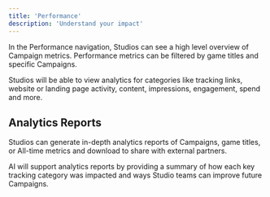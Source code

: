 ```yaml
---
title: 'Performance'
description: 'Understand your impact'
---
```


In the Performance navigation, Studios can see a high level overview of Campaign metrics. Performance metrics can be filtered by game titles and specific Campaigns.

Studios will be able to view analytics for categories like tracking links, website or landing page activity, content, impressions, engagement, spend and more.

## Analytics Reports
Studios can generate in-depth analytics reports of Campaigns, game titles, or All-time metrics and download to share with external partners.

AI will support analytics reports by providing a summary of how each key tracking category was impacted and ways Studio teams can improve future Campaigns.